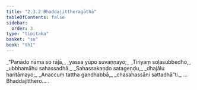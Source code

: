 ```yaml
---
title: "2.3.2 Bhaddajittheragāthā"
tableOfContents: false
sidebar:
  order: 3
type: "tipitaka"
basket: "su"
book: "th1"
---
```



<DynamicBreadcrumb />

<Division number="163" book="th1" bookNo="19" page="253">

<Paragraph number="341" type="verses" book="th1">
_“Panādo nāma so rājā,_  
_yassa yūpo suvaṇṇayo;_  
_Tiriyaṃ soḷasubbedho,_  
_ubbhamāhu sahassadhā._  

</Paragraph>

</Division>
<Division number="164" book="th1" bookNo="19" page="253">

<Paragraph number="342" type="verses" book="th1">
_Sahassakaṇḍo satageṇḍu,_  
_dhajālu haritāmayo;_  
_Anaccuṃ tattha gandhabbā,_  
_chasahassāni sattadhā”ti._  


</Paragraph>
</Division>

<Paragraph number="343" type="center" book="th1">
…  Bhaddajitthero… .
</Paragraph>